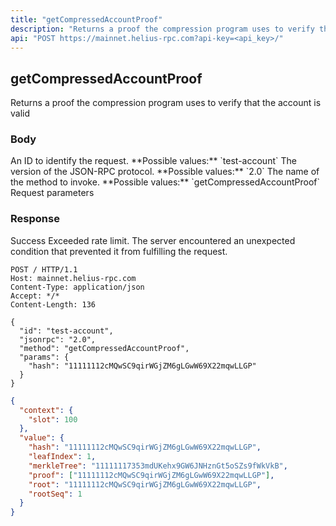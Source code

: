 ```yaml
---
title: "getCompressedAccountProof"
description: "Returns a proof the compression program uses to verify that the account is valid"
api: "POST https://mainnet.helius-rpc.com?api-key=<api_key>/"
---
```


## getCompressedAccountProof

Returns a proof the compression program uses to verify that the account is valid

### Body

<ParamField body="id" type="string" required>
  An ID to identify the request. **Possible values:** `test-account`
</ParamField>

<ParamField body="jsonrpc" type="string" required>
  The version of the JSON-RPC protocol. **Possible values:** `2.0`
</ParamField>

<ParamField body="method" type="string" required>
  The name of the method to invoke. **Possible values:**
  `getCompressedAccountProof`
</ParamField>

<ParamField body="params" type="object" required>
  Request parameters
</ParamField>

### Response

<ResponseField name="200" type="object">
  Success
  <Expandable title="Response">
    <ResponseField name="context" type="object" />
    <ResponseField name="value" type="object" />
  </Expandable>
</ResponseField>

<ResponseField name="429" type="object">
  Exceeded rate limit.
</ResponseField>

<ResponseField name="500" type="object">
  The server encountered an unexpected condition that prevented it from
  fulfilling the request.
</ResponseField>

<RequestExample>

```http HTTP
POST / HTTP/1.1
Host: mainnet.helius-rpc.com
Content-Type: application/json
Accept: */*
Content-Length: 136

{
  "id": "test-account",
  "jsonrpc": "2.0",
  "method": "getCompressedAccountProof",
  "params": {
    "hash": "11111112cMQwSC9qirWGjZM6gLGwW69X22mqwLLGP"
  }
}
```

</RequestExample>

<ResponseExample>

```json 200 Success
{
  "context": {
    "slot": 100
  },
  "value": {
    "hash": "11111112cMQwSC9qirWGjZM6gLGwW69X22mqwLLGP",
    "leafIndex": 1,
    "merkleTree": "11111117353mdUKehx9GW6JNHznGt5oSZs9fWkVkB",
    "proof": ["11111112cMQwSC9qirWGjZM6gLGwW69X22mqwLLGP"],
    "root": "11111112cMQwSC9qirWGjZM6gLGwW69X22mqwLLGP",
    "rootSeq": 1
  }
}
```

</ResponseExample>

